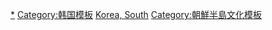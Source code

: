 [[Category:韓國文化|*]]
[[Category:韩国模板|Category:韩国模板]]
[[Category:各国文化模板|Korea, South]]
[[Category:朝鮮半島文化模板|Category:朝鮮半島文化模板]]